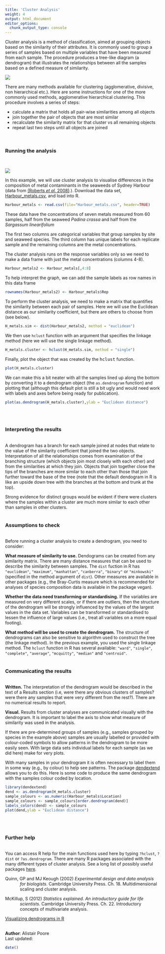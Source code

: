 ```yaml
---
title: 'Cluster Analysis'
weight: 4
output: html_document
editor_options: 
  chunk_output_type: console
---
```

Cluster analysis is a method of classification, aimed at grouping objects based on the similarity of their attributes. It is commonly used to group a series of samples based on multiple variables that have been measured from each sample. The procedure produces a tree-like diagram (a dendrogram) that illustrates the relationships between all the samples based on a defined measure of similarity.

![](Cluster_analysis_image.jpg)

There are many methods available for clustering (agglomerative, divisive, non hierarchical etc.). Here are some instructions for one of the more commonly used methods, agglomerative hierarchical clustering. This procedure involves a series of steps: 

* calculate a matrix that holds all pair-wise similarities among all objects  
* join together the pair of objects that are most similar  
* recalculate the similarity matrix for that cluster vs all remaining objects  
* repeat last two steps until all objects are joined  
<br><br>

### Running the analysis
<br>

![](Cluster_analysis_image2.jpg)

In this example, we will use cluster analysis to visualise differences in the composition of metal contaminants in the seaweeds of Sydney Harbour (data from [(Roberts *et al.* 2008)](http://www.sciencedirect.com/science/article/pii/S026974910800033X).). Download the data set, [Harbour_metals.csv](http://environmentalcomputing.net/wp-content/uploads/2016/05/Harbour_metals.csv), and load into R.

```r
Harbour_metals <- read.csv(file="Harbour_metals.csv", header=TRUE)
```

These data have the concentrations of seven metals measured from 60 samples, half from the seaweed *Padina crassa* and half from the *Sargassum linearifolium*

The first two columns are categorical variables that group samples by site and seaweed species. The third column has unique labels for each replicate sample and the remaining columns are the metal concentrations.

The cluster analysis runs on the response variables only so we need to make a data frame with just the metal concentrations (columns 4-8).

```r
Harbour_metals2 <- Harbour_metals[,4:8]
```

To help interpret the graph, we can add the sample labels as row names in this data frame

```r
rownames(Harbour_metals2) <- Harbour_metals$Rep
```

To perform the cluster analysis, we need to make a matrix that quantifies the similarity between each pair of samples. Here we will use the Euclidean distance as our similarity coefficient, but there are others to choose from (see below).

```r
H_metals.sim <- dist(Harbour_metals2, method = "euclidean")
```

We then use `hclust` function with an argument that specifies the linkage method (here we will use the single linkage method).

```r
H_metals.cluster <- hclust(H_metals.sim, method = "single")
```

Finally, plot the object that was created by the <font face="monospace">hclust</font> function.

```r
plot(H_metals.cluster)
```

We can make this a bit neater with all the samples lined up along the bottom by converting it to a dendrogram object (the `as.dendrogram` function) and plotting that (although this default plot is still a bit ugly and would need work with labels and axes before being ready for publication).

```r
plot(as.dendrogram(H_metals.cluster),ylab = "Euclidean distance")
```
<br><br>


### Interpreting the results
<br>
A dendrogram has a branch for each sample joined at nodes that relate to the value of the similarity coefficient that joined the two objects. Interpretation of all the relationships comes from examination of the branching structure (which objects join most closely with each other) and from the similarities at which they join. Objects that join together close the tips of the branches are more similar to each other than those that join further toward the base of the tree (note that the default dendogram in R is like an upside down tree with the branches at the bottom and trunk at the top).

Strong evidence for distinct groups would be evident if there were clusters where the samples within a cluster are much more similar to each other than samples in other clusters.
<br><br>

### Assumptions to check
<br>
Before running a cluster analysis to create a dendrogram, you need to consider:

**What measure of similarity to use.** Dendograms can be created from any similarity matrix. There are many distance measures that can be used to describe the similarity between samples. The `dist` fuction in R has `"euclidean"`, `"maximum"`, `"manhattan"`, `"canberra"`, `"binary"` or `"minkowski"` (specified in the method argument of `dist`). Other measures are available in other packages (e.g., the Bray-Curtis measure which is recommended for analyses of species composition data is available in the package vegan).

**Whether the data need transforming or standardising.** If the variables are measured on very different scales, or if there are outliers, then the structure of the dendrogram will be strongly influenced by the values of the largest values in the data set. Variables can be transformed or standardised to lessen the influence of large values (i.e., treat all variables on a more equal footing).

**What method will be used to create the dendrogram.** The structure of dendrograms can also be sensitive to algorithm used to construct the tree (the linkage method). In the previous example, you used the single linkage method. The `hclust` function in R has several available: `"ward"`, `"single"`, `"complete"`, `"average"`, `"mcquitty"`, `"median"` and `"centroid"`.
<br><br>

### Communicating the results
<br>
**Written.**  The interpretation of the dendrogram would be described in the text of a Results section (i.e, were there any obvious clusters of samples? were there any samples that were very different from the rest?). There are no numerical results to report.

**Visual.**  Results from cluster analyses are communicated visually with the dendrogram. It is important to label the axis to show what measure of similarity was used in the analysis.

If there are pre-determined groups of samples (e.g., samples grouped by species in the example above) samples are usually labelled or provided with colour-coded symbols to allow patterns in the dendrogram to be more easily seen. With large data sets individual labels for each sample (as we did here) make for very plots.

With many samples in your dendrogram it is often necessary to label them in some way (e.g., by colour) to help see patterns. The package [dendextend](https://cran.r-project.org/web/packages/dendextend/vignettes/FAQ.html) allows you to do this. Here is some code to produce the same dendrogram with the samples colour coded by location.

```r
library(dendextend)
dend <- as.dendrogram(H_metals.cluster)
sample_colours <- as.numeric(Harbour_metals$Location)
sample_colours <- sample_colours[order.dendrogram(dend)]
labels_colors(dend) <- sample_colours
plot(dend,ylab = "Euclidean distance")
```
<br><br>

### Further help
<br>
You can access R help for the main functions used here by typing `?hclust`, `?dist` or `?as.dendrogram`. There are many R packages associated with the many different types of cluster analysis. See a long list of possibly useful packages [here](http://cran.cnr.berkeley.edu/web/views/Cluster.html).

<p style="margin-left: .5in; text-indent: -.5in;">Quinn, GP and MJ Keough (2002) *Experimental design and data analysis for biologists*. Cambridge University Press. Ch. 18. Multidimensional scaling and cluster analysis.</p>

<p style="margin-left: .5in; text-indent: -.5in;">McKillup, S (2012) *Statistics explained. An introductory guide for life scientists.* Cambridge University Press. Ch. 22. Introductory concepts of multivariate analysis.</p>

[Visualizing dendrograms in R](http://rpubs.com/gaston/dendrograms)
<br><br>

**Author**: Alistair Poore
<br>
Last updated:
```r
date()
```
